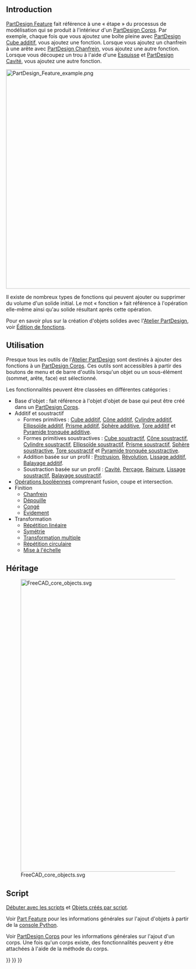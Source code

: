 <languages/>

== Introduction ==

[[PartDesign_Feature/fr|PartDesign Feature]] fait référence à une « étape » du processus de modélisation qui se produit à l'intérieur d'un [[PartDesign_Body/fr|PartDesign Corps]]. Par exemple, chaque fois que vous ajoutez une boîte pleine avec [[PartDesign_AdditiveBox/fr|PartDesign Cube additif]], vous ajoutez une fonction. Lorsque vous ajoutez un chanfrein à une arête avec [[PartDesign_Chamfer/fr|PartDesign Chanfrein]], vous ajoutez une autre fonction. Lorsque vous découpez un trou à l'aide d'une [[Sketch/fr|Esquisse]] et [[PartDesign_Pocket/fr|PartDesign Cavité]], vous ajoutez une autre fonction.

[[File:PartDesign_Feature_example.png|600px]]
{{Caption|Modification des fonctions dans un [[PartDesign_Body/fr|PartDesign Corps]] avec trois fonctions séquentielles.}}

Il existe de nombreux types de fonctions qui peuvent ajouter ou supprimer du volume d'un solide initial. Le mot « fonction » fait référence à l'opération elle-même ainsi qu'au solide résultant après cette opération.

Pour en savoir plus sur la création d'objets solides avec l'[[PartDesign Workbench/fr|Atelier PartDesign]], voir [[feature editing/fr|Édition de fonctions]].

<span id="Usage"></span>
==Utilisation==

Presque tous les outils de l'[[PartDesign Workbench/fr|Atelier PartDesign]] sont destinés à ajouter des fonctions à un [[PartDesign Body/fr|PartDesign Corps]]. Ces outils sont accessibles à partir des boutons de menu et de barre d'outils lorsqu'un objet ou un sous-élément (sommet, arête, face) est sélectionné.

Les fonctionnalités peuvent être classées en différentes catégories :
* Base d'objet : fait référence à l'objet d'objet de base qui peut être créé dans un [[PartDesign Body/fr|PartDesign Corps]].
* Additif et soustractif
** Formes primitives : [[PartDesign_AdditiveBox/fr|Cube additif]], [[PartDesign_AdditiveCone/fr|Cône additif]], [[PartDesign_AdditiveCylinder/fr|Cylindre additif]], [[PartDesign_AdditiveEllipsoid/fr|Ellipsoïde additif]], [[PartDesign_AdditivePrism/fr|Prisme additif]], [[PartDesign_AdditiveSphere/fr|Sphère additive]], [[PartDesign_AdditiveTorus/fr|Tore additif]] et [[PartDesign_AdditiveWedge/fr|Pyramide tronquée additive]].
** Formes primitives soustractives : [[PartDesign_SubtractiveBox/fr|Cube soustractif]], [[PartDesign_SubtractiveCone/fr|Cône soustractif]], [[PartDesign_SubtractiveCylinder/fr|Cylindre soustractif]], [[PartDesign_SubtractiveEllipsoid/fr|Ellipsoïde soustractif]], [[PartDesign_SubtractivePrism/fr|Prisme soustractif]], [[PartDesign_SubtractiveSphere/fr|Sphère soustractive]], [[PartDesign_SubtractiveTorus/fr|Tore soustractif]] et [[PartDesign_SubtractiveWedge/fr|Pyramide tronquée soustractive]].
** Addition basée sur un profil : [[PartDesign_Pad/fr|Protrusion]], [[PartDesign_Revolution/fr|Révolution]], [[PartDesign_AdditiveLoft/fr|Lissage additif]], [[PartDesign_AdditivePipe/fr|Balayage additif]].
** Soustraction basée sur un profil : [[PartDesign_Pocket/fr|Cavité]], [[PartDesign_Hole/fr|Perçage]], [[PartDesign_Groove/fr|Rainure]], [[PartDesign_SubtractiveLoft/fr|Lissage soustractif]], [[PartDesign_SubtractivePipe/fr|Balayage soustractif]].
* [[PartDesign_Boolean/fr|Opérations booléennes]] comprenant fusion, coupe et intersection.
* Finition
** [[PartDesign_Chamfer/fr|Chanfrein]]
** [[PartDesign_Draft/fr|Dépouille]]
** [[PartDesign_Fillet/fr|Congé]]
** [[PartDesign_Thickness/fr|Évidement]]
* Transformation
** [[PartDesign_LinearPattern/fr|Répétition linéaire]]
** [[PartDesign_Mirrored/fr|Symétrie]]
** [[PartDesign_MultiTransform/fr|Transformation multiple]]
** [[PartDesign_PolarPattern/fr|Répétition circulaire]]
** [[PartDesign_Scaled/fr|Mise à l'échelle]]

<span id="Inheritance"></span>
== Héritage ==

[[File:FreeCAD_core_objects.svg|800px]]

{{Caption|Diagramme simplifié des relations entre les objets centraux du programme. L'objet {{incode|PartDesign::Feature}}  est destiné à construire des solides 3D paramétriques et est donc dérivé de l'objet de base {{incode|Part::Feature}}.}}

<span id="Scripting"></span>
== Script ==

{{Emphasis|Voir aussi :}} [[FreeCAD_Scripting_Basics/fr|Débuter avec les scripts]] et [[Scripted_objects/fr|Objets créés par script]].

Voir [[Part_Feature/fr|Part Feature]]  pour les informations générales sur l'ajout d'objets à partir de la [[Python console/fr|console Python]].

Voir [[PartDesign Body|PartDesign Corps]] pour les informations générales sur l'ajout d'un corps. Une fois qu'un corps existe, des fonctionnalités peuvent y être attachées à l'aide de la méthode {{incode|addObject()}} du corps.

{{Code|code=
import FreeCAD as App

doc = App.newDocument()
obj = App.ActiveDocument.addObject('PartDesign::Body', 'Body')
obj.Label = "Custom label"

feature = App.ActiveDocument.addObject('PartDesign::AdditiveBox', 'Box')
feature.Width = 200
feature.Length = 300
feature.Height = 500
obj.addObject(feature)
App.ActiveDocument.recompute()

feature2 = App.ActiveDocument.addObject('PartDesign::SubtractiveBox', 'Box')
feature2.Width = 50
feature2.Length = 200
feature2.Height = 400
obj.addObject(feature2)
App.ActiveDocument.recompute()
}}

{{PartDesign Tools navi{{#translation:}}}}
{{Document objects navi{{#translation:}}}}
{{Userdocnavi{{#translation:}}}}